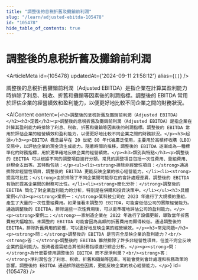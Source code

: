```yaml
---
title: "調整後的息税折舊及攤銷前利潤"
slug: "/learn/adjusted-ebitda-105478"
id: "105478"
hide_table_of_contents: true
---
```



# 調整後的息税折舊及攤銷前利潤

<ArticleMeta id={105478} updatedAt={'2024-09-11 21:58:12'} alias={`[]`} />
<div className='border-solid border-b border-t-0 my-4 border-[var(--ifm-color-gray-300)]' />

調整後的息税折舊攤銷前利潤（Adjusted EBITDA）是指企業在計算其盈利能力時排除了利息、税收、折舊和攤銷等因素後的利潤指標。調整後的 EBITDA 常用於評估企業的經營績效和盈利能力，以便更好地比較不同企業之間的財務狀況。

<AIContent content={`<h2>調整後的息税折舊及攤銷前利潤（Adjusted EBITDA）</h2><h3>定義</h3><p>調整後的息税折舊及攤銷前利潤（Adjusted EBITDA）是指企業在計算其盈利能力時排除了利息、税收、折舊和攤銷等因素後的利潤指標。調整後的 EBITDA 常用於評估企業的經營績效和盈利能力，以便更好地比較不同企業之間的財務狀況。</p><h3>起源</h3><p>EBITDA 概念最早在 20 世紀 80 年代被廣泛使用，主要用於高槓杆收購（LBO）交易中，以評估企業的現金流生成能力。隨着時間的推移，調整後的 EBITDA 逐漸成為一種標準化的財務指標，用於更準確地反映企業的經營績效。</p><h3>類別與特點</h3><p>調整後的 EBITDA 可以根據不同的調整項目進行分類，常見的調整項目包括一次性費用、重組費用、非現金支出等。其特點包括：</p><ul><li><strong>排除非經營性項目：</strong>通過排除非經營性項目，調整後的 EBITDA 更能反映企業的核心經營能力。</li><li><strong>提高可比性：</strong>由於排除了不同企業間可能存在的會計處理差異，調整後的 EBITDA 有助於提高企業間的財務可比性。</li><li><strong>簡化分析：</strong>調整後的 EBITDA 簡化了對企業盈利能力的分析，特別是在併購和投資決策中。</li></ul><h3>具體案例</h3><p><strong>案例一：</strong>某科技公司在 2023 年進行了大規模的重組，產生了大量的一次性重組費用。如果僅看未調整的 EBITDA，可能會低估公司的實際經營能力。通過調整後的 EBITDA，排除這些一次性費用後，可以更準確地評估公司的盈利能力。</p><p><strong>案例二：</strong>一家制造企業在 2022 年進行了設備更新，導致當年折舊費用大幅增加。未調整的 EBITDA 可能會因為高額的折舊費用而顯得較低。通過調整後的 EBITDA，排除折舊費用的影響，可以更好地反映企業的經營績效。</p><h3>常見問題</h3><p><strong>問：</strong>調整後的 EBITDA 是否完全反映企業的盈利能力？<br/><strong>答：</strong>調整後的 EBITDA 雖然排除了許多非經營性項目，但並不完全反映企業的盈利能力。投資者還需結合其他財務指標進行綜合分析。</p><p><strong>問：</strong>為什麼要使用調整後的 EBITDA 而不是淨利潤？<br/><strong>答：</strong>淨利潤包含了利息、税收、折舊和攤銷等因素，可能會受到會計處理和税務政策的影響。調整後的 EBITDA 通過排除這些因素，更能反映企業的核心經營能力。</p>`} id={105478} />
